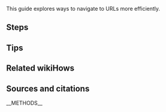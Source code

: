 This guide explores ways to navigate to URLs more efficiently.

==Steps==

==Tips==

==Related wikiHows==

== Sources and citations ==
{{reflist}}
__METHODS__
